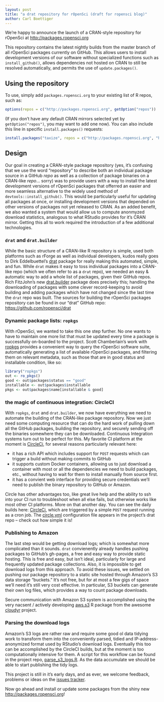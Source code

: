 ```yaml
---
layout: post
title: "a drat repository for rOpenSci (draft for ropensci blog)"
author: Carl Boettiger
---
```



We're happy to announce the launch of a CRAN-style repository for rOpenSci at [http://packages.ropensci.org](http://packages.ropensci.org)

This repository contains the latest nightly builds from the master branch of all rOpenSci packages currently on GitHub. This allows users to install development versions of our software without specialized functions such as `install_github()`, allows
dependencies not hosted on CRAN to still be resolved automatically, and permits the use of `update.packages()`. 


## Using the repository

To use, simply add
`packages.ropensci.org` to your existing list of R repos, such as:

```r
options(repos = c("http://packages.ropensci.org", getOption("repos"))
```

(If you don't have any default CRAN mirrors selected yet by `getOption("repos")`, you may want to add one now). You can also include this line in specific `install.packages()` requests:

```r
install.packages("taxize", repos = c("http://packages.ropensci.org", "http://cran.rstudio.com"))
```

## Design

Our goal in creating a CRAN-style package repository (yes, it's confusing that we use the word "repository" to describe both an individual package source in a GitHub _repo_ as well as a collection of package binaries on a CRAN-like _repo_... sorry) was to provide users with a way to install the latest development versions of rOpenSci packages that offerred an easier and more seamless alternative to the widely used method of `devtools::install_github()`.  This would be particularly useful for updating all packages at once, or installing development versions that depended on other versions of packages not yet released to CRAN. As an added benefit, we also wanted a system that would allow us to compute anonmyzed download statistics, analogous to what RStudio provides for it's CRAN mirror.  Getting this all to work required the introduction of a few additional technologies.


### `drat` and `drat.builder`

While the basic structure of a CRAN-like R repository is simple, used both platforms such as rForge as well as individual developers, kudos really goes to Dirk Eddelbuettel's [drat](https://github.com/eddelbuettel/drat) package for really making this automated, simple, and fun.  While `drat` makes it easy to toss individual packages into a CRAN-like repo (which we often refer to as a `drat` repo), we needed an easy & automatic way to add a whole list of packages, given their GitHub repos.  Rich FitzJohn's new [drat.builder](https://github.com/richfitz/drat.builder) package does precisely this; handling the downloading of packages with some clever record-keeping to avoid building and adding packages which have not changed since the last time the `drat` repo was built.  The sources for building the rOpenSci packages repository can be found in our "drat" GitHub repo: [https://github.com/ropensci/drat](https://github.com/ropensci/drat)


### Dynamic package lists: `ropkgs`

With rOpenSci, we wanted to take this one step further.  No one wants to have to maintain one more list that must be updated every time a package is successfully on-boarded to the project.  Scott Chamberlain's work with [ropkgs](https://github.com/ropensci/ropkgs) provides a convenient way to query the rOpenSci software suite, automatically generating a list of available rOpenSci packages, and filtering them on relevant metadata, such as those that are in good status and installable condition, like so:

```r
library("ropkgs")
out <- ro_pkgs()
good <- out$packages$status == "good"
installable <- out$packages$installable
pkgs <- out$packages$name[installable & good]

```

### the magic of continuous integration: CircleCI

With `ropkgs`, `drat` and `drat.builder`, we now have everything we need to automate the building of the CRAN-like package repository.  Now we just need some computing resource that can do the hard work of pulling down all the GitHub packages, building the repository, and securely sending off the binaries somewhere they can be downloaded.  Continuous Integration systems turn out to be perfect for this.  My favorite CI platform at the moment is [CircleCi](https://circleci.com), for several reasons particularly relevant here:


- it has a rich API which includes support for `POST` requests which can trigger a build without making commits to GitHub
- it supports custom Docker containers, allowing us to just download a container with most or all the dependencies we need to build packages, etc., without having to wait for them to install manually from source first.
- it has a convient web interface for providing secure credentials we'll need to publish the binary repository to GitHub or Amazon.

Circle has other advantages too, like great live help and the ability to ssh into your CI run to troubleshoot when all else fails, but otherwise works like most other CI platforms.  More on that another day. You can see the daily builds here: [CircleCi](https://circleci.com/gh/ropensci/drat/tree/gh-pages), which are triggered by a simple `POST` request running as a cron job.  The [circle.yml](https://github.com/ropensci/drat/blob/gh-pages/circle.yml) configuration file appears in the project's drat repo -- check out how simple it is! 

### Publishing to Amazon

The last step would be getting download logs; which is somewhat more complicated than it sounds.  `drat` convienently already handles pushing packages to GitHub's gh-pages, a free and easy way to provide static hosting.  This is free and easy, but isn't ideal, particularly for large and frequently updated package collections.  Also, it is impossible to get download logs from this approach. To avoid these issues, we settled on pushing our package repository to a static site hosted through Amazon's S3 data storage "buckets."  It's not free, but for at most a few gigs of space we'll need it's still very cost effective.  In particular, S3 buckets can generate their own log files, which provides a way to count package downloads.
 
Secure communication with Amazon S3 system is accomplished using the very nacsent / actively developing [aws.s3](https://github.com/cloudyr/aws.s3) R package from the awesome [cloudyr](https://cloudyr.github.io/) project.   
 

### Parsing the download logs

Amazon's S3 logs are rather raw and require some good ol data tidying work to transform them into the conveniently parsed, tidied and IP-address-anonymized format used by RStudio's download logs.  Eventually this too can be accomplished by the CircleCI builds, but at the moment is too computationally intensive for them.  A script for this workflow can be found in the project repo, [parse_s3_logs.R](https://github.com/ropensci/drat/blob/gh-pages/parse_s3_logs.R).  As the data accumulate we should be able to start publishing the tidy logs.  

This project is still in it's early days, and as ever, we welcome feedback, problems or ideas on the [issues tracker](https://github.com/ropensci/drat/issues).

Now go ahead and install or update some packages from the shiny new [http://packages.ropensci.org](http://packages.ropensci.org)!

